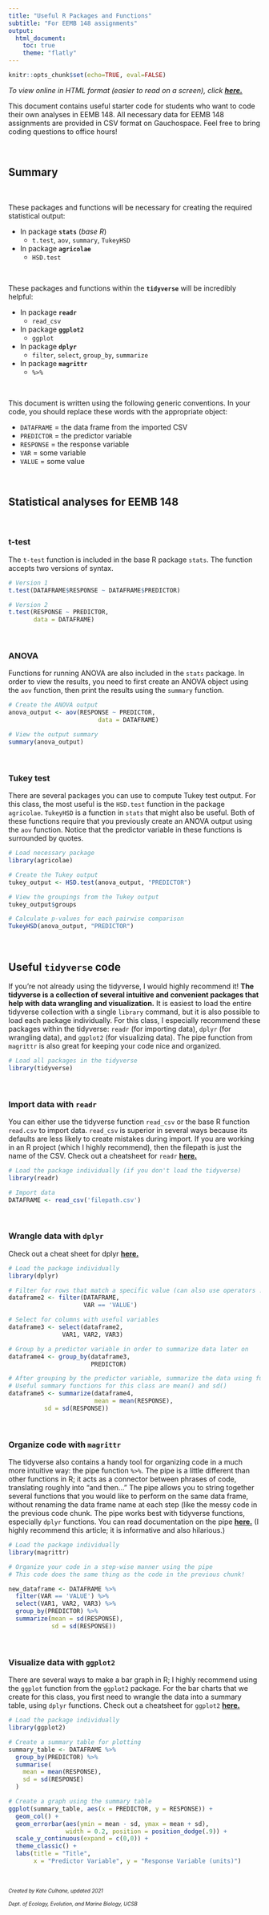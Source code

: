 ```yaml
---
title: "Useful R Packages and Functions"
subtitle: "For EEMB 148 assignments"
output: 
  html_document:
    toc: true
    theme: "flatly"
---
```


```r
knitr::opts_chunk$set(echo=TRUE, eval=FALSE)
```

*To view online in HTML format (easier to read on a screen), click* ***[here.](https://rpubs.com/katekathrynkat/eemb148_useful_r_functions)***

This document contains useful starter code for students who want to code their own analyses in EEMB 148. All necessary data for EEMB 148 assignments are provided in CSV format on Gauchospace. Feel free to bring coding questions to office hours!

<br>

## Summary

<br>

These packages and functions will be necessary for creating the required statistical output:

- In package **`stats`** (*base R*)
  - `t.test`, `aov`, `summary`, `TukeyHSD`
- In package **`agricolae`**
  - `HSD.test`

<br>

These packages and functions within the **`tidyverse`** will be incredibly helpful:

- In package **`readr`**
  - `read_csv`
- In package **`ggplot2`**
  - `ggplot`
- In package **`dplyr`**
  - `filter`, `select`, `group_by`, `summarize`
- In package **`magrittr`**
  - ` %>% `

<br>

This document is written using the following generic conventions. In your code, you should replace these words with the appropriate object:

- `DATAFRAME` = the data frame from the imported CSV
- `PREDICTOR` = the predictor variable
- `RESPONSE` = the response variable
- `VAR` = some variable
- `VALUE` = some value

<br>

## Statistical analyses for EEMB 148

<br>

### t-test

The `t-test` function is included in the base R package `stats`. The function accepts two versions of syntax.

```r

# Version 1
t.test(DATAFRAME$RESPONSE ~ DATAFRAME$PREDICTOR)

# Version 2
t.test(RESPONSE ~ PREDICTOR,
       data = DATAFRAME)

```

<br>

### ANOVA

Functions for running ANOVA are also included in the `stats` package. In order to view the results, you need to first create an ANOVA object using the `aov` function, then print the results using the `summary` function.

```r

# Create the ANOVA output
anova_output <- aov(RESPONSE ~ PREDICTOR,
                         data = DATAFRAME)

# View the output summary
summary(anova_output)

```

<br>

### Tukey test

There are several packages you can use to compute Tukey test output. For this class, the most useful is the `HSD.test` function in the package `agricolae`. `TukeyHSD` is a function in `stats` that might also be useful. Both of these functions require that you previously create an ANOVA output using the `aov` function. Notice that the predictor variable in these functions is surrounded by quotes.

```r

# Load necessary package
library(agricolae)

# Create the Tukey output
tukey_output <- HSD.test(anova_output, "PREDICTOR")

# View the groupings from the Tukey output
tukey_output$groups

# Calculate p-values for each pairwise comparison
TukeyHSD(anova_output, "PREDICTOR")

```

<br>

## Useful `tidyverse` code

If you're not already using the tidyverse, I would highly recommend it! **The tidyverse is a collection of several intuitive and convenient packages that help with data wrangling and visualization.** It is easiest to load the entire tidyverse collection with a single `library` command, but it is also possible to load each package individually. For this class, I especially recommend these packages within the tidyverse: `readr` (for importing data),  `dplyr` (for wrangling data), and `ggplot2` (for visualizing data). The pipe function from `magrittr` is also great for keeping your code nice and organized.

```r

# Load all packages in the tidyverse
library(tidyverse)

```

<br>

### Import data with `readr`

You can either use the tidyverse function `read_csv` or the base R function `read.csv` to import data. `read_csv` is superior in several ways because its defaults are less likely to create mistakes during import. If you are working in an R project (which I highly recommend), then the filepath is just the name of the CSV. Check out a cheatsheet for `readr` **[here.](https://rawgit.com/rstudio/cheatsheets/master/data-import.pdf)**

```r

# Load the package individually (if you don't load the tidyverse)
library(readr)

# Import data
DATAFRAME <- read_csv('filepath.csv')

```

<br>

### Wrangle data with `dplyr`

Check out a cheat sheet for dplyr **[here.](https://rstudio.com/wp-content/uploads/2015/02/data-wrangling-cheatsheet.pdf)**
 
```r

# Load the package individually
library(dplyr)

# Filter for rows that match a specific value (can also use operators !=, <, >, etc.)
dataframe2 <- filter(DATAFRAME,
                     VAR == 'VALUE')

# Select for columns with useful variables
dataframe3 <- select(dataframe2,
               VAR1, VAR2, VAR3)

# Group by a predictor variable in order to summarize data later on
dataframe4 <- group_by(dataframe3,
                       PREDICTOR)

# After grouping by the predictor variable, summarize the data using functions
# Useful summary functions for this class are mean() and sd()
dataframe5 <- summarize(dataframe4,
                        mean = mean(RESPONSE),
          sd = sd(RESPONSE))

```

<br>

### Organize code with `magrittr`

The tidyverse also contains a handy tool for organizing code in a much more intuitive way: the pipe function ` %>% `. The pipe is a little different than other functions in R; it acts as a connector between phrases of code, translating roughly into "and then..." The pipe allows you to string together several functions that you would like to perform on the same data frame, without renaming the data frame name at each step (like the messy code in the previous code chunk. The pipe works best with  tidyverse functions, especially `dplyr` functions. You can read documentation on the pipe **[here.](https://cran.r-project.org/web/packages/magrittr/vignettes/magrittr.html)** (I highly recommend this article; it is informative and also hilarious.)

```r

# Load the package individually
library(magrittr)

# Organize your code in a step-wise manner using the pipe
# This code does the same thing as the code in the previous chunk!

new_dataframe <- DATAFRAME %>%
  filter(VAR == 'VALUE') %>% 
  select(VAR1, VAR2, VAR3) %>% 
  group_by(PREDICTOR) %>% 
  summarize(mean = sd(RESPONSE),
            sd = sd(RESPONSE))

```

<br>

### Visualize data with `ggplot2`

There are several ways to make a bar graph in R; I highly recommend using the `ggplot` function from the `ggplot2` package. For the bar charts that we create for this class, you first need to wrangle the data into a summary table, using `dplyr` functions. Check out a cheatsheet for `ggplot2` **[here.](https://rstudio.com/wp-content/uploads/2016/11/ggplot2-cheatsheet-2.1.pdf)**

```r

# Load the package individually
library(ggplot2)

# Create a summary table for plotting
summary_table <- DATAFRAME %>% 
  group_by(PREDICTOR) %>% 
  summarise(
    mean = mean(RESPONSE),
    sd = sd(RESPONSE)
  )

# Create a graph using the summary table
ggplot(summary_table, aes(x = PREDICTOR, y = RESPONSE)) +
  geom_col() + 
  geom_errorbar(aes(ymin = mean - sd, ymax = mean + sd),
                width = 0.2, position = position_dodge(.9)) +
  scale_y_continuous(expand = c(0,0)) +
  theme_classic() +
  labs(title = "Title",
       x = "Predictor Variable", y = "Response Variable (units)")

```

<br>

<font size="1"> *Created by Kate Culhane, updated 2021* </font>
 
<font size="1"> *Dept. of Ecology, Evolution, and Marine Biology, UCSB* </font> 
